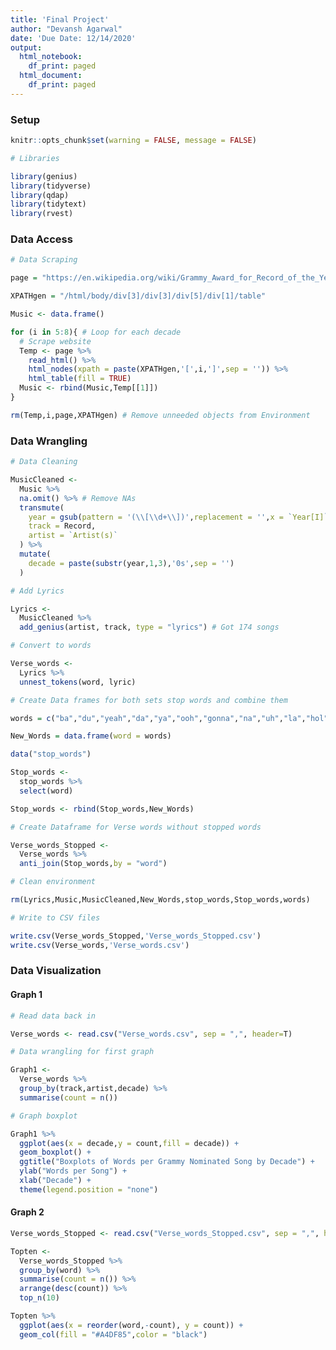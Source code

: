 ```yaml
---
title: 'Final Project'
author: "Devansh Agarwal"
date: 'Due Date: 12/14/2020'
output:
  html_notebook:
    df_print: paged
  html_document:
    df_print: paged
---
```

### Setup 
```r
knitr::opts_chunk$set(warning = FALSE, message = FALSE)
```

```r
# Libraries

library(genius)
library(tidyverse)
library(qdap)
library(tidytext)
library(rvest)

```
### Data Access
```r
# Data Scraping

page = "https://en.wikipedia.org/wiki/Grammy_Award_for_Record_of_the_Year"

XPATHgen = "/html/body/div[3]/div[3]/div[5]/div[1]/table"

Music <- data.frame()

for (i in 5:8){ # Loop for each decade
  # Scrape website
  Temp <- page %>% 
    read_html() %>%
    html_nodes(xpath = paste(XPATHgen,'[',i,']',sep = '')) %>%
    html_table(fill = TRUE)
  Music <- rbind(Music,Temp[[1]])
}

rm(Temp,i,page,XPATHgen) # Remove unneeded objects from Environment 
```

### Data Wrangling 

```r
# Data Cleaning

MusicCleaned <- 
  Music %>% 
  na.omit() %>% # Remove NAs
  transmute( 
    year = gsub(pattern = '(\\[\\d+\\])',replacement = '',x = `Year[I]`), # Remove foot notes
    track = Record,
    artist = `Artist(s)`
  ) %>%
  mutate(
    decade = paste(substr(year,1,3),'0s',sep = '')
  )

# Add Lyrics 

Lyrics <- 
  MusicCleaned %>%
  add_genius(artist, track, type = "lyrics") # Got 174 songs 

# Convert to words 

Verse_words <- 
  Lyrics %>%
  unnest_tokens(word, lyric)

# Create Data frames for both sets stop words and combine them

words = c("ba","du","yeah","da","ya","ooh","gonna","na","uh","la","hol")

New_Words = data.frame(word = words)

data("stop_words")

Stop_words <-
  stop_words %>%
  select(word)

Stop_words <- rbind(Stop_words,New_Words) 

# Create Dataframe for Verse words without stopped words

Verse_words_Stopped <-
  Verse_words %>%
  anti_join(Stop_words,by = "word")

# Clean environment 

rm(Lyrics,Music,MusicCleaned,New_Words,stop_words,Stop_words,words)

# Write to CSV files

write.csv(Verse_words_Stopped,'Verse_words_Stopped.csv')
write.csv(Verse_words,'Verse_words.csv')
```

### Data Visualization 

#### Graph 1

```r
# Read data back in 

Verse_words <- read.csv("Verse_words.csv", sep = ",", header=T)

# Data wrangling for first graph 

Graph1 <- 
  Verse_words %>%
  group_by(track,artist,decade) %>%
  summarise(count = n())

# Graph boxplot

Graph1 %>%
  ggplot(aes(x = decade,y = count,fill = decade)) +
  geom_boxplot() +
  ggtitle("Boxplots of Words per Grammy Nominated Song by Decade") +
  ylab("Words per Song") + 
  xlab("Decade") +
  theme(legend.position = "none")
```
#### Graph 2 

```r

Verse_words_Stopped <- read.csv("Verse_words_Stopped.csv", sep = ",", header=T)

Topten <-
  Verse_words_Stopped %>%
  group_by(word) %>%
  summarise(count = n()) %>%
  arrange(desc(count)) %>%
  top_n(10)

Topten %>%
  ggplot(aes(x = reorder(word,-count), y = count)) +
  geom_col(fill = "#A4DF85",color = "black")

```

